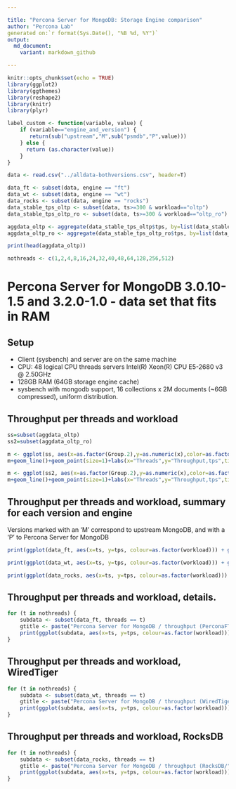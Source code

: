 ```yaml
---

title: "Percona Server for MongoDB: Storage Engine comparison"
author: "Percona Lab"
generated on:`r format(Sys.Date(), "%B %d, %Y")`
output:
  md_document:
    variant: markdown_github

---
```


```r
knitr::opts_chunk$set(echo = TRUE)
library(ggplot2)
library(ggthemes)
library(reshape2)
library(knitr)
library(plyr)

label_custom <- function(variable, value) {
    if (variable=="engine_and_version") {
       return(sub("upstream","M",sub("psmdb","P",value)))
    } else {
      return (as.character(value))
    }
}

data <- read.csv("../alldata-bothversions.csv", header=T)

data_ft <- subset(data, engine == "ft")
data_wt <- subset(data, engine == "wt")
data_rocks <- subset(data, engine == "rocks")
data_stable_tps_oltp <- subset(data, ts>=300 & workload=="oltp")
data_stable_tps_oltp_ro <- subset(data, ts>=300 & workload=="oltp_ro")

aggdata_oltp <- aggregate(data_stable_tps_oltp$tps, by=list(data_stable_tps_oltp$engine_and_version, data_stable_tps_oltp$user_provided_threads), FUN=mean, na.rm=TRUE)
aggdata_oltp_ro <- aggregate(data_stable_tps_oltp_ro$tps, by=list(data_stable_tps_oltp_ro$engine_and_version, data_stable_tps_oltp_ro$user_provided_threads), FUN=mean, na.rm=TRUE)

print(head(aggdata_oltp))

nothreads <- c(1,2,4,8,16,24,32,40,48,64,128,256,512)

```
# Percona Server for MongoDB 3.0.10-1.5 and 3.2.0-1.0 - data set that fits in RAM 

## Setup

* Client (sysbench) and server are on the same machine
* CPU: 48 logical CPU threads servers Intel(R) Xeon(R) CPU E5-2680 v3 @ 2.50GHz
* 128GB RAM (64GB storage engine cache)
* sysbench with mongodb support, 16 collections x 2M documents (~6GB compressed), uniform distribution. 

## Throughput per threads and workload

```r

ss=subset(aggdata_oltp)
ss2=subset(aggdata_oltp_ro)

m <- ggplot(ss, aes(x=as.factor(Group.2),y=as.numeric(x),color=as.factor(Group.1),group=Group.1))
m+geom_line()+geom_point(size=1)+labs(x="Threads",y="Throughput,tps",title="sysbench OLTP")+scale_color_tableau(name="Version")+scale_y_continuous(breaks=extended_range_breaks()(rbind(0,data_stable_tps_oltp$tps)),labels = scales::comma)+theme(axis.text.x  = element_text(angle=45, vjust=0.5))+theme_bw() + theme(panel.grid = element_line(colour="#010101",size=1), panel.background = element_rect(colour="#000000"), plot.background = element_rect(colour="#000000"), strip.background = element_rect(colour="#010101"), text=element_text(size=20), strip.text=element_text(size=24))

m <- ggplot(ss2, aes(x=as.factor(Group.2),y=as.numeric(x),color=as.factor(Group.1),group=Group.1))
m+geom_line()+geom_point(size=1)+labs(x="Threads",y="Throughput,tps",title="sysbench OLTP read only")+scale_color_tableau(name="Version")+scale_y_continuous(breaks=extended_range_breaks()(rbind(0,data_stable_tps_oltp_ro$tps)),labels = scales::comma)+theme(axis.text.x  = element_text(angle=45, vjust=0.5))+theme_bw() + theme(panel.grid = element_line(colour="#010101",size=1), panel.background = element_rect(colour="#000000"), plot.background = element_rect(colour="#000000"), strip.background = element_rect(colour="#010101"), text=element_text(size=20), strip.text=element_text(size=24))
```

## Throughput per threads and workload, summary for each version and engine

Versions marked with an 'M' correspond to upstream MongoDB, and with a 'P' to Percona Server for MongoDB

```r

print(ggplot(data_ft, aes(x=ts, y=tps, colour=as.factor(workload))) + geom_jitter() + scale_colour_discrete(name = "") + facet_grid(engine_and_version ~ user_provided_threads, labeller=label_custom) + xlab("Time in seconds (10 sec interval)") + ylab("Throughput (read/write ops per second)") + ggtitle("Percona Server for MongoDB / throughput per threads (PerconaFT)") + scale_y_continuous(breaks = extended_range_breaks()(rbind(0,data_ft$tps)))  + scale_x_discrete(breaks = c(600)) + expand_limits(x=0, y=0) + theme_bw() + theme(panel.grid = element_line(colour="#010101",size=1), panel.background = element_rect(colour="#000000"), plot.background = element_rect(colour="#000000"), strip.background = element_rect(colour="#010101"), text=element_text(size=20), strip.text=element_text(size=24)))

print(ggplot(data_wt, aes(x=ts, y=tps, colour=as.factor(workload))) + geom_jitter() + scale_colour_discrete(name = "") + facet_grid(engine_and_version ~ user_provided_threads, labeller=label_custom) + xlab("Time in seconds (10 sec interval)") + ylab("Throughput (read/write ops per second)") + ggtitle("Percona Server for MongoDB / throughput per threads (WiredTiger)") + scale_y_continuous(breaks = extended_range_breaks()(rbind(0,data_wt$tps)))  + scale_x_discrete(breaks = c(600)) + expand_limits(x=0, y=0) + theme_bw() + theme(panel.grid = element_line(colour="#010101",size=1), panel.background = element_rect(colour="#000000"), plot.background = element_rect(colour="#000000"), strip.background = element_rect(colour="#010101"), text=element_text(size=20), strip.text=element_text(size=24)))

print(ggplot(data_rocks, aes(x=ts, y=tps, colour=as.factor(workload))) + geom_jitter() + scale_colour_discrete(name = "") + facet_grid(engine_and_version ~ user_provided_threads, labeller=label_custom) + xlab("Time in seconds (10 sec interval)") + ylab("Throughput (read/write ops per second)") + ggtitle("Percona Server for MongoDB / throughput per threads (RocksDB)") + scale_y_continuous(breaks = extended_range_breaks()(rbind(0,data_rocks$tps)))  + scale_x_discrete(breaks = c(600)) + expand_limits(x=0, y=0) + theme_bw() + theme(panel.grid = element_line(colour="#010101",size=1), panel.background = element_rect(colour="#000000"), plot.background = element_rect(colour="#000000"), strip.background = element_rect(colour="#010101"), text=element_text(size=20), strip.text=element_text(size=24)))


```

## Throughput per threads and workload, details. 

```r

for (t in nothreads) {
    subdata <- subset(data_ft, threads == t)
	gtitle <- paste("Percona Server for MongoDB / throughput (PerconaFT/", t," threads)")
	print(ggplot(subdata, aes(x=ts, y=tps, colour=as.factor(workload))) + geom_jitter() + scale_colour_discrete(name = "") + facet_grid(. ~ engine_and_version) + xlab("Time in seconds (10 sec interval)") + ylab("Throughput (read/write ops per second)") + ggtitle(gtitle) + scale_y_continuous(breaks = extended_range_breaks()(rbind(0,subdata$tps)))  + expand_limits(x=0, y=0) + theme_bw() + theme(panel.grid = element_line(colour="#010101",size=1), panel.background = element_rect(colour="#000000"), plot.background = element_rect(colour="#000000"), strip.background = element_rect(colour="#010101"), text=element_text(size=20), strip.text=element_text(size=24)))
}
```

## Throughput per threads and workload, WiredTiger

```r


for (t in nothreads) {
    subdata <- subset(data_wt, threads == t)
	gtitle <- paste("Percona Server for MongoDB / throughput (WiredTiger/", t," threads)")
	print(ggplot(subdata, aes(x=ts, y=tps, colour=as.factor(workload))) + geom_jitter() + scale_colour_discrete(name = "") + facet_grid(. ~ engine_and_version) + xlab("Time in seconds (10 sec interval)") + ylab("Throughput (read/write ops per second)") + ggtitle(gtitle) + scale_y_continuous(breaks = extended_range_breaks()(rbind(0,subdata$tps)))  + expand_limits(x=0, y=0) + theme_bw() + theme(panel.grid = element_line(colour="#010101",size=1), panel.background = element_rect(colour="#000000"), plot.background = element_rect(colour="#000000"), strip.background = element_rect(colour="#010101"), text=element_text(size=20), strip.text=element_text(size=24)))
}
```

## Throughput per threads and workload, RocksDB

```r


for (t in nothreads) {
    subdata <- subset(data_rocks, threads == t)
	gtitle <- paste("Percona Server for MongoDB / throughput (RocksDB/", t," threads)")
	print(ggplot(subdata, aes(x=ts, y=tps, colour=as.factor(workload))) + geom_jitter() + scale_colour_discrete(name = "") + facet_grid(. ~ engine_and_version) + xlab("Time in seconds (10 sec interval)") + ylab("Throughput (read/write ops per second)") + ggtitle(gtitle) + scale_y_continuous(breaks = extended_range_breaks()(rbind(0,subdata$tps)))  + expand_limits(x=0, y=0) + theme_bw() + theme(panel.grid = element_line(colour="#010101",size=1), panel.background = element_rect(colour="#000000"), plot.background = element_rect(colour="#000000"), strip.background = element_rect(colour="#010101"), text=element_text(size=20), strip.text=element_text(size=24)))
}
```
